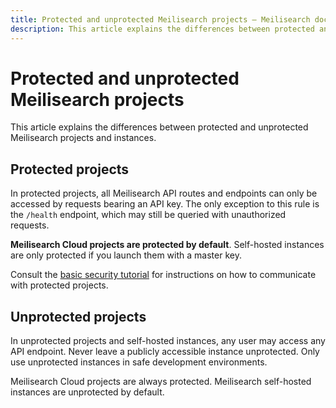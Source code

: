 ```yaml
---
title: Protected and unprotected Meilisearch projects — Meilisearch documentation
description: This article explains the differences between protected and unprotected Meilisearch projects and instances.
---
```


# Protected and unprotected Meilisearch projects

This article explains the differences between protected and unprotected Meilisearch projects and instances.

## Protected projects

In protected projects, all Meilisearch API routes and endpoints can only be accessed by requests bearing an API key. The only exception to this rule is the `/health` endpoint, which may still be queried with unauthorized requests.

**Meilisearch Cloud projects are protected by default**. Self-hosted instances are only protected if you launch them with a master key.

Consult the [basic security tutorial](/learn/security/basic_security) for instructions on how to communicate with protected projects.

## Unprotected projects

In unprotected projects and self-hosted instances, any user may access any API endpoint. Never leave a publicly accessible instance unprotected. Only use unprotected instances in safe development environments.

Meilisearch Cloud projects are always protected. Meilisearch self-hosted instances are unprotected by default.
